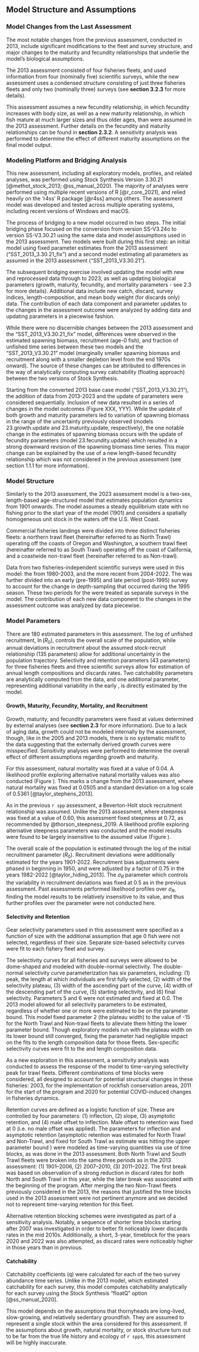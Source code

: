 ## Model Structure and Assumptions

### Model Changes from the Last Assessment
The most notable changes from the previous assessment, conducted in 2013, include significant modifications to the fleet and survey structure, and major changes to the maturity and fecundity relationships that underlie the model’s biological assumptions. 

The 2013 assessment consisted of four fisheries fleets, and used information from four (nominally five) scientific surveys, while the new assessment uses a condensed structure consisting of just three fisheries fleets and only two (nominally three) surveys (see **section 3.2.3** for more details). 

This assessment assumes a new fecundity relationship, in which fecundity increases with body size, as well as a new maturity relationship, in which fish mature at much larger sizes and thus older ages, than were assumed in the 2013 assessment. Further details on the fecundity and maturity relationships can be found in **section 2.3.2**. A sensitivity analysis was performed to determine the effect of different maturity assumptions on the final model output.

### Modeling Platform and Bridging Analysis
This new assessment, including all exploratory models, profiles, and related analyses, was performed using Stock Synthesis Version 3.30.21 [@methot_stock_2013; @ss_manual_2020). The majority of analyses were performed using multiple recent versions of R [@r_core_2021], and relied heavily on the ‘r4ss’ R package [@r4ss] among others. The assessment model was developed and tested across multiple operating systems, including recent versions of Windows and macOS.

The process of bridging to a new model occurred in two steps. The initial bridging phase focused on the conversion from version SS-V3.24o to version SS-V3.30.21 using the same data and model assumptions used in the 2013 assessment. Two models were built during this first step: an initial model using fixed parameter estimates from the 2013 assessment (“SST_2013_3.30.21_fix”) and a second model estimating all parameters as assumed in the 2013 assessment (“SST_2013_V3.30.21”). 

The subsequent bridging exercise involved updating the model with new and reprocessed data through to 2023, as well as updating biological parameters (growth, maturity, fecundity, and mortality parameters - see 2.3 for more details). Additional data include new catch, discard, survey indices, length-composition, and mean body weight (for discards only) data. The contribution of each data component and parameter updates to the changes in the assessment outcome were analyzed by adding data and updating parameters in a piecewise fashion.

While there were no discernible changes between the 2013 assessment and the “SST_2013_V3.30.21_fix” model, differences were observed in the estimated spawning biomass, recruitment (age-0 fish), and fraction of unfished time series between these two models and the “SST_2013_V3.30.21” model (marginally smaller spawning biomass and recruitment along with a smaller depletion level from the end 1970s onward). The source of these changes can be attributed to differences in the way of analytically computing survey catchability (floating approach) between the two versions of Stock Synthesis. 

Starting from the converted 2013 base case model (“SST_2013_V3.30.21”), the addition of data from 2013-2023 and the update of parameters were considered sequentially. Inclusion of new data resulted in a series of changes in the model outcomes (Figure XXX, YYY). While the update of both growth and maturity parameters led to variation of spawning biomass in the range of the uncertainty previously observed (models 23.growth.update and 23.maturity.update, respectively), the one notable change in the estimates of spawning biomass occurs with the update of fecundity parameters (model 23.fecundity.update) which resulted in a strong downward revision of the spawning biomass time series. This major change can be explained by the use of a new length-based fecundity relationship which was not considered in the previous assessment (see section 1.1.1 for more information).

### Model Structure
Similarly to the 2013 assessment, the 2023 assessment model is a two-sex, length-based age-structured model that estimates population dynamics from 1901 onwards. The model assumes a steady equilibrium state with no fishing prior to the start year of the model (1901) and considers a spatially homogeneous unit stock in the waters off the U.S. West Coast.

Commercial fisheries landings were divided into three distinct fisheries fleets: a northern trawl fleet (hereinafter referred to as North Trawl) operating off the coasts of Oregon and Washington, a southern trawl fleet (hereinafter referred to as South Trawl) operating off the coast of California, and a coastwide non-trawl fleet (hereinafter referred to as Non-trawl).

Data from two fisheries-independent scientific surveys were used in this model: the \gls{s-tri} from 1980-2003, and the more recent \gls{s-wcgbt} from 2004-2022. The \gls{s-tri} was further divided into an early (pre-1995) and late period (post-1995) survey to account for the change in depth-sampling that occurred during the 1995 season. These two periods for the \gls{s-tri} were treated as separate surveys in the model. The contribution of each new data component to the changes in the assessment outcome was analyzed by data piecewise. 

### Model Parameters
There are 180 estimated parameters in this assessment. The log of unfished recruitment, $\ln(R_0)$, controls the overall scale of the population, while annual deviations in recruitment about the assumed stock-recruit relationship (135 parameters) allow for additional uncertainty in the population trajectory. Selectivity and retention parameters (43 parameters) for three fisheries fleets and three scientific surveys allow for estimation of annual length compositions and discards rates. Two catchability parameters are analytically computed from the data, and one additional parameter, representing additional variability in the early \gls{s-tri}, is directly estimated by the model.

#### Growth, Maturity, Fecundity, Mortality, and Recruitment
Growth, maturity, and fecundity parameters were fixed at values determined by external analyses (see **section 2.3** for more information). Due to a lack of aging data, growth could not be modeled internally by the assessment, though, like in the 2005 and 2013 models, there is no systematic misfit to the data suggesting that the externally derived growth curves were misspecified. Sensitivity analyses were performed to determine the overall effect of different assumptions regarding growth and maturity. 

For this assessment, natural mortality was fixed at a value of 0.04. A likelihood profile exploring alternative natural mortality values was also conducted (Figure \ref{fig:M_prof}). This marks a change from the 2013 assessment, where natural mortality was fixed at 0.0505 and a standard deviation on a log scale of 0.5361 [@taylor_stephens_2013].

As in the previous `r spp` assessment, a Beverton-Holt stock recruitment relationship was assumed. Unlike the 2013 assessment, where steepness was fixed at a value of 0.60, this assessment fixed steepness at 0.72, as recommended by @thorson_steepness_2019. A likelihood profile exploring alternative steepness parameters was conducted and the model results were found to be largely insensitive to the assumed value (Figure \ref{fig:h_spawnout}).

The overall scale of the population is estimated through the log of the initial recruitment parameter ($R_0$). Recruitment deviations were additionally estimated for the years 1901-2022. Recruitment bias adjustments were phased in beginning in 1950, and were adjusted by a factor of 0.75 in the years 1982-2022 [@taylor_hiding_2013]. The $\sigma_R$ parameter which controls the variability in recruitment deviations was fixed at 0.5 as in the previous assessment. Past assessments performed likelihood profiles over $\sigma_R$, finding the model results to be relatively insensitive to its value, and thus further profiles over the parameter were not conducted here.

#### Selectivity and Retention
Gear selectivity parameters used in this assessment were specified as a function of size with the additional assumption that age 0 fish were not selected, regardless of their size. Separate size-based selectivity curves were fit to each fishery fleet and survey. 

The selectivity curves for all fisheries and surveys were allowed to be dome-shaped and modeled with double-normal selectivity. The double-normal selectivity curve parameterization has six parameters, including: (1) peak, the length at which individuals are first fully selected, (2) width of the selectivity plateau, (3) width of the ascending part of the curve, (4) width of the descending part of the curve, (5) starting selectivity, and (6) final selectivity. Parameters 5 and 6 were not estimated and fixed at 0.0. The 2013 model allowed for all selectivity parameters to be estimated, regardless of whether one or more were estimated to be on the parameter bound. This model fixed parameter 2 (the plateau width) to the value of -15 for the North Trawl and Non-trawl fleets to alleviate them hitting the lower parameter bound. Though exploratory models run with the plateau width on its lower bound still converged, fixing the parameter had negligible impact on the fits to the length composition data for those fleets. Sex-specific selectivity curves were fit to the \gls{s-wcgbt} and \gls{s-tri} length composition data.

As a new exploration in this assessment, a sensitivity analysis was conducted to assess the response of the model to time-varying selectivity peak for trawl fleets. Different combinations of time blocks were considered, all designed to account for potential structural changes in these fisheries: 2003, for the implementation of rockfish conservation areas, 2011 for the start of the \gls{ifq} program and 2020 for potential COVID-induced changes in fisheries dynamics.

Retention curves are defined as a logistic function of size. These are controlled by four parameters: (1) inflection, (2) slope, (3) asymptotic retention, and (4) male offset to inflection. Male offset to retention was fixed at 0 (i.e. no male offset was applied). The parameters for inflection and asymptotic retention (asymptotic retention was estimated for North Trawl and Non-Trawl, and fixed for South Trawl as estimate was hitting the upper parameter bound ) were modeled as time-varying quantities via use of time blocks, as was done in the 2013 assessment. Both North Trawl and South Trawl fleets were broken into the same three periods as in the 2013 assessment: (1) 1901–2006, (2) 2007–2010, (3) 2011–2022. The first break was based on observation of a strong reduction in discard rates for both North and South Trawl in this year, while the later break was associated with the beginning of the \gls{ifq} program. After merging the two Non-Trawl fleets previously considered in the 2013, the reasons that justified the time blocks used in the 2013 assessment were not pertinent anymore and we decided not to represent time-varying retention for this fleet.

Alternative retention blocking schemes were investigated as part of a sensitivity analysis. Notably, a sequence of shorter time blocks starting after 2007 was investigated in order to better fit noticeably lower discards rates in the mid 2010s. Additionally, a short, 3-year, timeblock for the years 2020 and 2022 was also attempted, as discard rates were noticeably higher in those years than in previous.

#### Catchability
Catchability coefficients (q) were calculated for each of the two survey abundance time series. Unlike in the 2013 model, which estimated catchability for each survey, this model computes catchability analytically for each survey using the Stock Synthesis “floatQ” option [@ss_manual_2020]. 

This model depends on the assumptions that thornyheads are long-lived, slow-growing, and relatively sedentary groundfish. They are assumed to represent a single stock within the area considered for this assessment. If the assumptions about growth, natural mortality, or stock structure turn out to be far from the true life history and ecology of `r spp`s, this assessment will be highly inaccurate.
